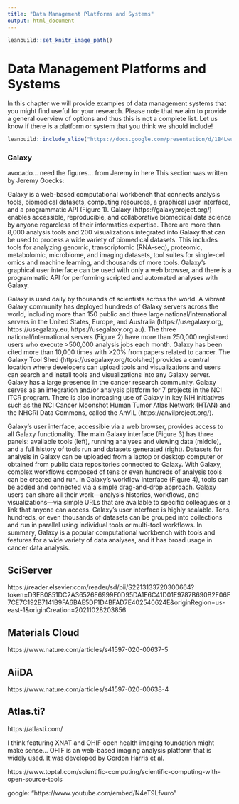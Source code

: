 ```yaml
---
title: "Data Management Platforms and Systems"
output: html_document
---
```



```r
leanbuild::set_knitr_image_path()
```

# Data Management Platforms and Systems

In this chapter we will provide examples of data management systems that you might find useful for your research. Please note that we aim to provide a general overview of options and thus this is not a complete list. Let us know if there is a platform or system that you think we should include!

```r
leanbuild::include_slide("https://docs.google.com/presentation/d/1B4LwuvgA6aUopOHEAbES1Agjy7Ex2IpVAoUIoBFbsq0/edit#slide=id.gf5f8818810_1_171")
```


### Galaxy
avocado... need the figures... from Jeremy in here
This section was written by Jeremy Goecks:

Galaxy is a web-based computational workbench that connects analysis tools, biomedical datasets, computing resources, a graphical user interface, and a programmatic API (Figure 1). Galaxy (https://galaxyproject.org/) enables accessible, reproducible, and collaborative biomedical data science by anyone regardless of their informatics expertise. There are more than 8,000 analysis tools and 200 visualizations integrated into Galaxy that can be used to process a wide variety of biomedical datasets. This includes tools for analyzing genomic, transcriptomic (RNA-seq), proteomic, metabolomic, microbiome, and imaging datasets, tool suites for single-cell omics and machine learning, and thousands of more tools. Galaxy’s graphical user interface can be used with only a web browser, and there is a programmatic API for performing scripted and automated analyses with Galaxy.

Galaxy is used daily by thousands of scientists across the world. A vibrant Galaxy community has deployed hundreds of Galaxy servers across the world, including more than 150 public and three large national/international servers in the United States, Europe, and Australia (https://usegalaxy.org, https://usegalaxy.eu, https://usegalaxy.org.au). The three national/international servers (Figure 2) have more than 250,000 registered users who execute >500,000 analysis jobs each month. Galaxy has been cited more than 10,000 times with >20% from papers related to cancer. The Galaxy Tool Shed (https://usegalaxy.org/toolshed) provides a central location where developers can upload tools and visualizations and users can search and install tools and visualizations into any Galaxy server. Galaxy has a large presence in the cancer research community. Galaxy serves as an integration and/or analysis platform for 7 projects in the NCI ITCR program. There is also increasing use of Galaxy in key NIH initiatives such as the NCI Cancer Moonshot Human Tumor Atlas Network (HTAN) and the NHGRI Data Commons, called the AnVIL (https://anvilproject.org/).

Galaxy’s user interface, accessible via a web browser, provides access to all Galaxy functionality. The main Galaxy interface (Figure 3) has three panels: available tools (left), running analyses and viewing data (middle), and a full history of tools run and datasets generated (right). Datasets for analysis in Galaxy can be uploaded from a laptop or desktop computer or obtained from public data repositories connected to Galaxy. With Galaxy, complex workflows composed of tens or even hundreds of analysis tools can be created and run. In Galaxy’s workflow interface (Figure 4), tools can be added and connected via a simple drag-and-drop approach. Galaxy users can share all their work—analysis histories, workflows, and visualizations—via simple URLs that are available to specific colleagues or a link that anyone can access. Galaxy’s user interface is highly scalable. Tens, hundreds, or even thousands of datasets can be grouped into collections and run in parallel using individual tools or multi-tool workflows. In summary, Galaxy is a popular computational workbench with tools and features for a wide variety of data analyses, and it has broad usage in cancer data analysis.

## SciServer
https://reader.elsevier.com/reader/sd/pii/S2213133720300664?token=D3EB0851DC2A36526E6999F0D95DA1E6C41D01E9787B690B2F06F7CE7C192B7141B9FA6BAE5DF1D4BFAD7E402540624E&originRegion=us-east-1&originCreation=20211028203856

## Materials Cloud

https://www.nature.com/articles/s41597-020-00637-5

## AiiDA 
https://www.nature.com/articles/s41597-020-00638-4

## Atlas.ti?
https://atlasti.com/

I think featuring XNAT and OHIF open health imaging foundation might make sense... OHIF is an web-based imaging analysis platform that is widely used. It was developed by Gordon Harris et al.

https://www.toptal.com/scientific-computing/scientific-computing-with-open-source-tools

google: "https://www.youtube.com/embed/N4eT9Lfvuro"